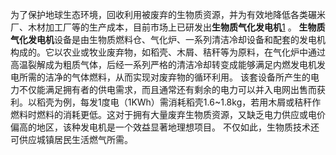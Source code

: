 {{rewrite|time=2015-12-14T02:43:58+00:00}}
为了保护地球生态环境，回收利用被废弃的生物质资源，并为有效地降低各类碾米厂、木材加工厂等的生产成本，目前市场上已研发出'''生物质气化发电机'''[http://en.feng-yu.com] {{Wayback|url=http://en.feng-yu.com/ |date=20081120170331 }} 。
'''生物质气化发电机'''设备是由生物质燃料仓、气化炉、一系列清洁冷却设备和配套的发电机构成的。它以农业或牧业废弃物，如稻壳、木屑、秸秆等为原料，在气化炉中通过高温裂解成为粗质气体，后经一系列严格的清洁冷却转变成能够满足内燃发电机发电所需的洁净的气体燃料，从而实现对废弃物的循环利用。
该套设备所产生的电力不仅能满足拥有者的供电需求，而且通常还有剩余的电力可以并入电网出售而获利。以稻壳为例，每发1度电（1KWh）需消耗稻壳1.6~1.8kg，若用木屑或秸秆作燃料时燃料的消耗更低。这对于拥有大量废弃生物质资源，又缺乏电力供应或电价偏高的地区，该种发电机是一个效益显著地理想项目。
不仅如此，生物质技术还可供应城镇居民生活燃气所需。